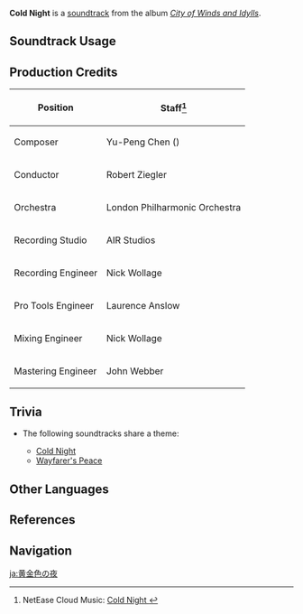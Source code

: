 {{Soundtrack Infobox
|image          = City of Winds and Idylls.png
|album          = City of Winds and Idylls
|disc           = 2
|number         = 31
|featured       =
|featured2      =
|featured3      =
|featured_disc  =
|featured_disc2 =
|featured_disc3 =
|youtube_id     = amAqGQ1vN6E
|spotify_id     = 49scDvsNT1N11yhE9weByf
|previous       = A Familiar Sight and Leisure
|next           = Whispering Plain
}}
'''Cold Night''' is a [[soundtrack]] from the album ''[[City of Winds and Idylls]]''.

==Soundtrack Usage==
{{Soundtrack Usage
|location = Mondstadt//night
|teapot   = Emerald Peak//night
}}

==Production Credits==
{| class="wikitable"
! Position
! Staff<ref>NetEase Cloud Music: [https://music.163.com/#/song?id=1481392438 Cold Night {{zh|饰金的夜色}}]</ref>
|-
! Composer
| Yu-Peng Chen ({{zh|陈致逸}})
|-
! Conductor
| Robert Ziegler
|-
! Orchestra
| London Philharmonic Orchestra
|-
! Recording Studio
| AIR Studios
|-
! Recording Engineer
| Nick Wollage
|-
! Pro Tools Engineer
| Laurence Anslow
|-
! Mixing Engineer
| Nick Wollage
|-
! Mastering Engineer
| John Webber
|}

==Trivia==
* <section begin="ColdNightTheme" />The following soundtracks share a theme:
** [[Cold Night]]
** [[Wayfarer's Peace]] <section end="ColdNightTheme" />

==Other Languages==
{{Other Languages
|en      = Cold Night
|zhs     = 饰金的夜色
|zhs_rm  = Shìjīn de Yèsè
|zht     = 飾金的夜色
|zht_rm  = Shìjīn de Yèsè
|zh_tl   = 
|ja      = 黄金色の夜
|ja_rm   = Kogane-iro no Yoru{{Assumed}}
|ja_tl   = Golden Night
}}

==References==
{{Reflist}}

==Navigation==
{{Soundtrack Navbox|City of Winds and Idylls}}

[[ja:黄金色の夜]]